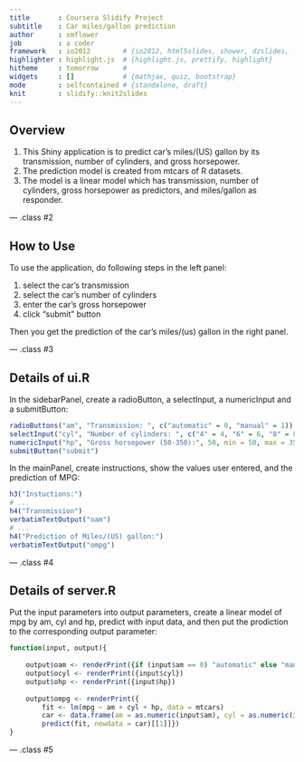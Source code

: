```yaml
---
title       : Coursera Slidify Project
subtitle    : Car miles/gallon prediction
author      : xmflower
job         : a coder
framework   : io2012        # {io2012, html5slides, shower, dzslides, ...}
highlighter : highlight.js  # {highlight.js, prettify, highlight}
hitheme     : tomorrow      # 
widgets     : []            # {mathjax, quiz, bootstrap}
mode        : selfcontained # {standalone, draft}
knit        : slidify::knit2slides
---
```


## Overview
  
1. This Shiny application is to predict car's miles/(US) gallon by its transmission, number of cylinders, and gross horsepower.  
2. The prediction model is created from mtcars of R datasets.   
3. The model is a linear model which has transmission, number of cylinders, gross horsepower as predictors, and miles/gallon as responder.   

--- .class #2 

## How to Use
  
To use the application, do following steps in the left panel:  
  
1. select the car's transmission    
2. select the car's number of cylinders  
3. enter the car's gross horsepower  
4. click "submit" button  
  
Then you get the prediction of the car's miles/(us) gallon in the right panel.  

--- .class #3 

## Details of ui.R

In the sidebarPanel, create a radioButton, a selectInput, a numericInput and a submitButton:
```r
radioButtons("am", "Transmission: ", c("automatic" = 0, "manual" = 1))
selectInput("cyl", "Number of cylinders: ", c("4" = 4, "6" = 6, "8" = 8))
numericInput("hp", "Gross horsepower (50-350):", 50, min = 50, max = 350, step = 1)
submitButton("submit")
```
In the mainPanel, create instructions, show the values user entered, and the prediction of MPG:
```r
h3("Instuctions:")
# ...
h4("Transmission")
verbatimTextOutput("oam")
# ...
h4("Prediction of Miles/(US) gallon:")
verbatimTextOutput("ompg")
```

--- .class #4

## Details of server.R

Put the input parameters into output parameters, create a linear model of mpg by am, cyl and hp, predict with input data, and then put the prodiction to the corresponding output parameter:
```r
function(input, output){
           
    output$oam <- renderPrint({if (input$am == 0) "automatic" else "manual"})
    output$ocyl <- renderPrint({input$cyl})
    output$ohp <- renderPrint({input$hp})
    
    output$ompg <- renderPrint({
        fit <- lm(mpg ~ am + cyl + hp, data = mtcars)
        car <- data.frame(am = as.numeric(input$am), cyl = as.numeric(input$cyl), hp = input$hp)
        predict(fit, newdata = car)[[1]]})
}
```

--- .class #5





